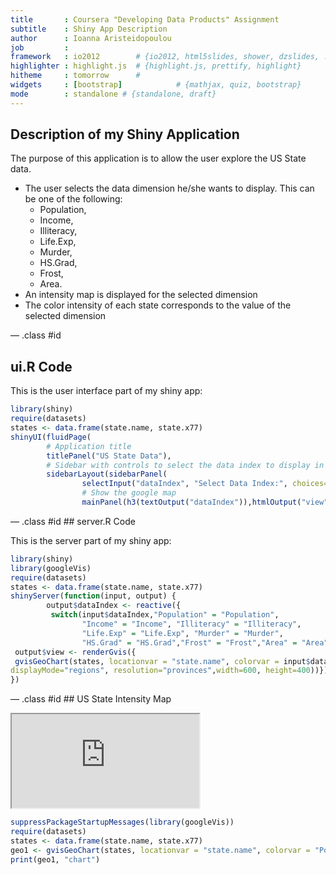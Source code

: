 ```yaml
---
title       : Coursera "Developing Data Products" Assignment
subtitle    : Shiny App Description
author      : Ioanna Aristeidopoulou
job         : 
framework   : io2012        # {io2012, html5slides, shower, dzslides, ...}
highlighter : highlight.js  # {highlight.js, prettify, highlight}
hitheme     : tomorrow      # 
widgets     : [bootstrap]            # {mathjax, quiz, bootstrap}
mode        : standalone # {standalone, draft}
---
```


## Description of my Shiny Application

The purpose of this application is to allow the user explore the US State data.

- The user selects the data dimension he/she wants to display.
  This can be one of the following:
  - Population, 
  - Income, 
  - Illiteracy, 
  - Life.Exp, 
  - Murder, 
  - HS.Grad, 
  - Frost, 
  - Area.      
- An intensity map is displayed for the selected dimension  
- The color intensity of each state corresponds to the value of the selected dimension

--- .class #id 

## ui.R Code

This is the user interface part of my shiny app:

```r
library(shiny)
require(datasets)
states <- data.frame(state.name, state.x77)
shinyUI(fluidPage(
        # Application title
        titlePanel("US State Data"),
        # Sidebar with controls to select the data index to display in Geo Chart
        sidebarLayout(sidebarPanel(
                selectInput("dataIndex", "Select Data Index:", choices=colnames(states[,-1])),hr()),
                # Show the google map
                mainPanel(h3(textOutput("dataIndex")),htmlOutput("view")))))
```

--- .class #id 
## server.R Code

This is the server part of my shiny app:

```r
library(shiny)
library(googleVis)
require(datasets)
states <- data.frame(state.name, state.x77)
shinyServer(function(input, output) {
        output$dataIndex <- reactive({
         switch(input$dataIndex,"Population" = "Population",
                "Income" = "Income", "Illiteracy" = "Illiteracy",
                "Life.Exp" = "Life.Exp", "Murder" = "Murder",
                "HS.Grad" = "HS.Grad","Frost" = "Frost","Area" = "Area")})
 output$view <- renderGvis({
 gvisGeoChart(states, locationvar = "state.name", colorvar = input$dataIndex,options=list(region="US", 
displayMode="regions", resolution="provinces",width=600, height=400))})
})
```

--- .class #id 
## US State Intensity Map

<div align="center">
<iframe 
src="http://iaristeid.shinyapps.io/DataProducts/" >
  </iframe></div>


```r
suppressPackageStartupMessages(library(googleVis))
require(datasets)
states <- data.frame(state.name, state.x77)
geo1 <- gvisGeoChart(states, locationvar = "state.name", colorvar = "Population",options=list(region="US", displayMode="regions", resolution="provinces",width = 200, height = 100))
print(geo1, "chart")
```

